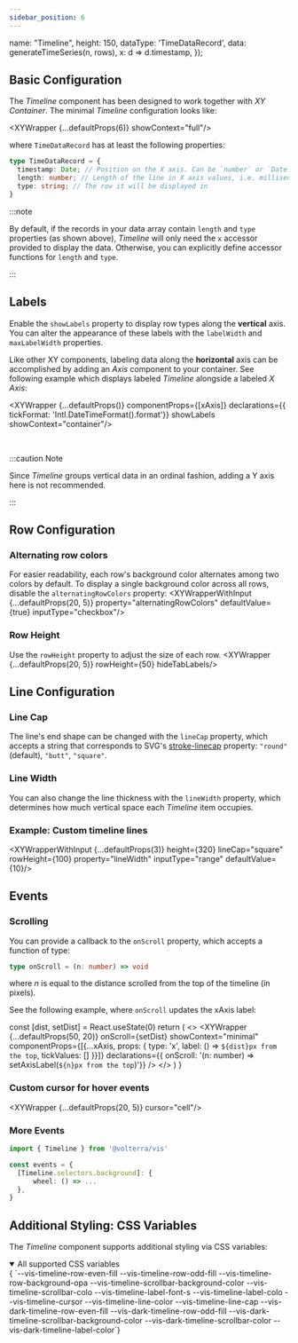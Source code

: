```yaml
---
sidebar_position: 6
---
```


  name: "Timeline",
  height: 150,
  dataType: 'TimeDataRecord',
  data: generateTimeSeries(n, rows),
  x: d => d.timestamp,
});

## Basic Configuration
The _Timeline_ component has been designed to work together with _XY Container_.
The minimal _Timeline_ configuration looks like:

<XYWrapper {...defaultProps(6)} showContext="full"/>

where `TimeDataRecord` has at least the following properties:

```ts
type TimeDataRecord = {
  timestamp: Date; // Position on the X axis. Can be `number` or `Date`
  length: number; // Length of the line in X axis values, i.e. milliseconds if you use `Date`
  type: string; // The row it will be displayed in
}
```

:::note

By default, if the records in your data array contain `length` and `type` properties (as shown above),
_Timeline_ will only need the `x` accessor provided to display the data. 
Otherwise, you can explicitly define accessor functions for `length` and `type`.

:::

## Labels
Enable the `showLabels` property to display row types along the **vertical** axis. You can alter the
appearance of these labels with the `labelWidth` and `maxLabelWidth` properties.

Like other XY components, labeling data along the **horizontal** axis can be accomplished
by adding an _Axis_ component to your container. See following example which displays labeled
_Timeline_ alongside a labeled _X Axis_:

<XYWrapper {...defaultProps()}
  componentProps={[xAxis]}
  declarations={{ tickFormat: 'Intl.DateTimeFormat().format'}}
  showLabels
  showContext="container"/>

<br/>

:::caution Note

Since *Timeline* groups vertical data in an ordinal fashion, adding a Y axis here is not recommended.

:::


## Row Configuration
### Alternating row colors
For easier readability, each row's background color alternates among two colors by default. To display a single
background color across all rows, disable the `alternatingRowColors` property:
<XYWrapperWithInput {...defaultProps(20, 5)} property="alternatingRowColors" defaultValue={true} inputType="checkbox"/>

### Row Height
Use the `rowHeight` property to adjust the size of each row.
<XYWrapper {...defaultProps(20, 5)} rowHeight={50} hideTabLabels/>

## Line Configuration
### Line Cap
The line's end shape can be changed with the `lineCap` property, which accepts a string that corresponds
to SVG's [stroke-linecap](https://developer.mozilla.org/en-US/docs/Web/SVG/Attribute/stroke-linecap)
property: `"round"` (default), `"butt"`, `"square"`.

### Line Width
You can also change the line thickness with the `lineWidth` property, which determines how much
vertical space each _Timeline_ item occupies.

### Example: Custom timeline lines
<XYWrapperWithInput {...defaultProps(3)} height={320} lineCap="square" rowHeight={100} property="lineWidth" inputType="range" defaultValue={10}/>

## Events
### Scrolling
You can provide a callback to the `onScroll` property, which accepts a function of type:

```ts
type onScroll = (n: number) => void
```

where _n_ is equal to the distance scrolled from the top of the timeline (in pixels).

See the following example, where `onScroll` updates the xAxis label:

  const [dist, setDist] = React.useState(0)
  return (
    <>
      <XYWrapper {...defaultProps(50, 20)}
        onScroll={setDist}
        showContext="minimal"
        componentProps={[{...xAxis, props: { type: 'x', label: () => `${dist}px from the top`, tickValues: [] }}]}
        declarations={{ onScroll: '(n: number) => setAxisLabel(`${n}px from the top`)'}}
        />
    </>
  )
}

<ScrollExample/>

### Custom cursor for hover events
<XYWrapper {...defaultProps(20, 5)} cursor="cell"/>

### More Events
```ts
import { Timeline } from '@volterra/vis'

const events = {
  [Timeline.selectors.background]: {
      wheel: () => ...
  },
}
```

## Additional Styling: CSS Variables
The _Timeline_ component supports additional styling via CSS variables:

<details open>
  <summary>All supported CSS variables</summary>
  <CodeBlock language="css">{
`--vis-timeline-row-even-fill
--vis-timeline-row-odd-fill
--vis-timeline-row-background-opa
--vis-timeline-scrollbar-background-color
--vis-timeline-scrollbar-colo
--vis-timeline-label-font-s
--vis-timeline-label-colo
--vis-timeline-cursor
--vis-timeline-line-color
--vis-timeline-line-cap
--vis-dark-timeline-row-even-fill
--vis-dark-timeline-row-odd-fill
--vis-dark-timeline-scrollbar-background-color
--vis-dark-timeline-scrollbar-color
--vis-dark-timeline-label-color`}
  </CodeBlock>
</details>


<PropTable name="VisTimeline"/>